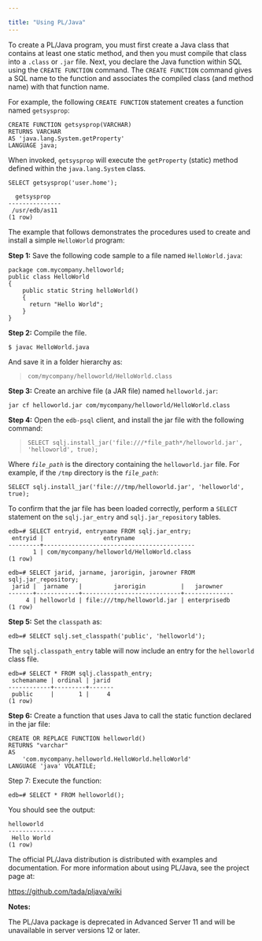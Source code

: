 ---

title: "Using PL/Java"
---

<div id="using_pl_java" class="registered_link"></div>

To create a PL/Java program, you must first create a Java class that contains at least one static method, and then you must compile that class into a `.class` or `.jar` file. Next, you declare the Java function within SQL using the `CREATE FUNCTION` command. The `CREATE FUNCTION` command gives a SQL name to the function and associates the compiled class (and method name) with that function name.

For example, the following `CREATE FUNCTION` statement creates a function named `getsysprop`:

```
CREATE FUNCTION getsysprop(VARCHAR)
RETURNS VARCHAR
AS 'java.lang.System.getProperty'
LANGUAGE java;
```

When invoked, `getsysprop` will execute the `getProperty` (static) method defined within the `java.lang.System` class.

```
SELECT getsysprop('user.home');

  getsysprop
---------------
 /usr/edb/as11
(1 row)
```

The example that follows demonstrates the procedures used to create and install a simple `HelloWorld` program:

**Step 1:** Save the following code sample to a file named `HelloWorld.java`:

```
package com.mycompany.helloworld;
public class HelloWorld
{
    public static String helloWorld()
    {
      return "Hello World";
    }
}
```

**Step 2:** Compile the file.

```
$ javac HelloWorld.java
```

And save it in a folder hierarchy as:

> `com/mycompany/helloworld/HelloWorld.class`

**Step 3:** Create an archive file (a JAR file) named `helloworld.jar`:

```
jar cf helloworld.jar com/mycompany/helloworld/HelloWorld.class
```

**Step 4:** Open the `edb-psql` client, and install the jar file with the following command:

> `SELECT sqlj.install_jar('file:///*file_path*/helloworld.jar', 'helloworld', true);`

Where *`file_path`* is the directory containing the `helloworld.jar` file. For example, if the `/tmp` directory is the *`file_path`*:

```
SELECT sqlj.install_jar('file:///tmp/helloworld.jar', 'helloworld', true);
```

To confirm that the jar file has been loaded correctly, perform a `SELECT` statement on the `sqlj.jar_entry` and `sqlj.jar_repository` tables.

```
edb=# SELECT entryid, entryname FROM sqlj.jar_entry;
 entryid |                 entryname
---------+-------------------------------------------
       1 | com/mycompany/helloworld/HelloWorld.class
(1 row)

edb=# SELECT jarid, jarname, jarorigin, jarowner FROM sqlj.jar_repository;
 jarid |  jarname   |         jarorigin          |   jarowner
-------+------------+----------------------------+--------------
     4 | helloworld | file:///tmp/helloworld.jar | enterprisedb
(1 row)
```

**Step 5:** Set the `classpath` as:

```
edb=# SELECT sqlj.set_classpath('public', 'helloworld');
```

The `sqlj.classpath_entry` table will now include an entry for the `helloworld` class file.

```
edb=# SELECT * FROM sqlj.classpath_entry;
 schemaname | ordinal | jarid
------------+---------+-------
 public     |       1 |     4
(1 row)
```

**Step 6:** Create a function that uses Java to call the static function declared in the jar file:

```
CREATE OR REPLACE FUNCTION helloworld()
RETURNS "varchar"
AS
    'com.mycompany.helloworld.HelloWorld.helloWorld'
LANGUAGE 'java' VOLATILE;
```

Step 7: Execute the function:

```
edb=# SELECT * FROM helloworld();
```

You should see the output:

```
helloworld
-------------
 Hello World
(1 row)
```

The official PL/Java distribution is distributed with examples and documentation. For more information about using PL/Java, see the project page at:

https://github.com/tada/pljava/wiki

**Notes:**

The PL/Java package is deprecated in Advanced Server 11 and will be unavailable in server versions 12 or later.